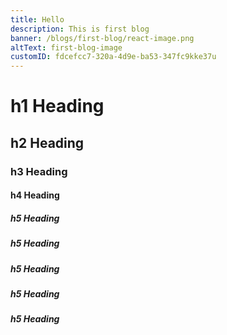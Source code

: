 ```yaml
---
title: Hello
description: This is first blog
banner: /blogs/first-blog/react-image.png
altText: first-blog-image
customID: fdcefcc7-320a-4d9e-ba53-347fc9kke37u
---
```


# h1 Heading

## h2 Heading

### h3 Heading

#### h4 Heading

##### h5 Heading

##### h5 Heading

##### h5 Heading

##### h5 Heading

##### h5 Heading